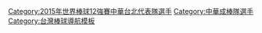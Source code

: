 {{Navbox
|bodyclass=hlist

|name = 2015年世界棒球12強賽中華成棒代表隊
|state = <includeonly>collapsed</includeonly>
|title = {{Flagicon|TPE}} [[2015年世界棒球12強賽 #中華台北代表隊|<span style="color:#FFF;">中華成棒代表隊</span>]] - [[2015年世界棒球12強賽|<span style="color:#FFF;">2015年第一屆世界棒球12強賽</span>]]
|titlestyle = background:navy; color:#FFF;
|groupstyle = background:red; color:#FFF;

|group1=總教練
|list1 = 
*88 [[郭泰源]]（[[統一獅|統一]]）
|group2=教練
|list2 = 
*5 [[吳復連]]（首席） 
*12 [[黃欽智]]（投手） 
*87 [[陳連宏]]（打擊） 
*80 [[葉君璋]]（投捕） 
* 6 [[陳威成]]（外野） 
*93 [[郭建霖]]（內野守備）
|group3= 投手
|list3 = 
*14 [[林子崴]] ([[統一獅|統一]]) 
*15 [[呂彥青]] ([[台灣體大|台體]]) 
*17 [[陳鴻文]] ([[中信兄弟|中信]]) 
*18 [[潘威倫]] ([[統一獅|統一]]) 
*19 [[陳冠宇]] ([[千葉羅德海洋|羅德]]) 
*32 [[陳禹勳]] ([[Lamigo桃猿|Lamigo]]) 
*36 [[倪福德]] ([[義大犀牛|義大]]) 
*41 [[王鏡銘]] ([[統一獅|統一]]) 
*43 [[宋家豪]] ([[東北樂天金鷹|樂天]]) 
*44 [[羅國華 (1992年)|羅國華]] ([[明尼蘇達雙城|雙城]]) 
*49 [[羅嘉仁]] ([[義大犀牛|義大]]) 
*75 [[郭俊麟]] ([[埼玉西武獅|西武]]) 
*81 [[林柏佑]] ([[Lamigo桃猿|Lamigo]]) 
|group4= 捕手
|list4 = 
*11 [[林泓育]] ([[Lamigo桃猿|Lamigo]]) 
*34 [[高志綱]] ([[統一獅|統一]]) 
*47 [[張進德]] ([[匹茲堡海盜|海盜]])
|group5= 內野手
|list5 = 
*9 [[林益全]] ([[義大犀牛|義大]]) 
*13 [[陳鏞基]] ([[統一獅|統一]]) 
*21 [[郭嚴文]] ([[Lamigo桃猿|Lamigo]]) 
*29 [[陳俊秀]] ([[Lamigo桃猿|Lamigo]]) 
*31 [[林智勝]] ([[Lamigo桃猿|Lamigo]]) 
*69 [[林志祥]] ([[統一獅|統一]]) 
*99 [[蔣智賢]] ([[中信兄弟|中信]])
|group6= 外野手
|list6 = 
*1 [[陽岱鋼]]（[[北海道日本火腿鬥士|日本火腿]]）
*7 [[張志豪]] ([[中信兄弟|中信]]) 
*28 [[高國輝]] ([[義大犀牛|義大]]) 
*66 [[張建銘]] ([[義大犀牛|義大]]) 
*91 [[王柏融]] ([[Lamigo桃猿|Lamigo]])
}}<includeonly>
[[Category:2015年世界棒球12強賽中華台北代表隊選手]]
[[Category:中華成棒隊選手]]
</includeonly><noinclude>[[Category:台灣棒球導航模板]]